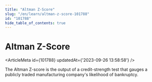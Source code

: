 ```yaml
---
title: "Altman Z-Score"
slug: "/en/learn/altman-z-score-101788"
id: "101788"
hide_table_of_contents: true
---
```



# Altman Z-Score

<ArticleMeta id={101788} updatedAt={'2023-09-26 13:58:58'} />
<div className='border-solid border-b border-t-0 my-4 border-[var(--ifm-color-gray-300)]' />

The Altman Z-score is the output of a credit-strength test that gauges a publicly traded manufacturing company's likelihood of bankruptcy.
